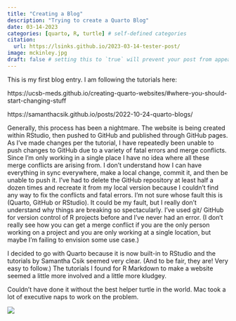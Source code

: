 ```yaml
---
title: "Creating a Blog"
description: "Trying to create a Quarto Blog"
date: 03-14-2023
categories: [quarto, R, turtle] # self-defined categories
citation:
  url: https://lsinks.github.io/2023-03-14-tester-post/
image: mckinley.jpg
draft: false # setting this to `true` will prevent your post from appearing on your listing page until you're ready!
---
```


This is my first blog entry. I am following the tutorials here:

https://ucsb-meds.github.io/creating-quarto-websites/#where-you-should-start-changing-stuff

https://samanthacsik.github.io/posts/2022-10-24-quarto-blogs/

Generally, this process has been a nightmare. The website is being created within RStudio, then pushed to GitHub and published through GitHub pages. As I've made changes per the tutorial, I have repeatedly been unable to push changes to GitHub due to a variety of fatal errors and merge conflicts. Since I'm only working in a single place I have no idea where all these merge conflicts are arising from. I don't understand how I can have everything in sync everywhere, make a local change, commit it, and then be unable to push it. I've had to delete the GitHub repository at least half a dozen times and recreate it from my local version because I couldn't find any way to fix the conflicts and fatal errors. I'm not sure whose fault this is (Quarto, GitHub or RStudio). It could be my fault, but I really don't understand why things are breaking so spectacularly. I've used git/ GitHub for version control of R projects before and I've never had an error. (I don't really see how you can get a merge conflict if you are the only person working on a project and you are only working at a single location, but maybe I'm failing to envision some use case.)

I decided to go with Quarto because it is now built-in to RStudio and the tutorials by Samantha Csik seemed very clear. (And to be fair, they are! Very easy to follow.) The tutorials I found for R Markdown to make a website seemed a little more involved and a little more kludgey.

Couldn't have done it without the best helper turtle in the world. Mac took a lot of executive naps to work on the problem.

[![](mac_face.jpg)](An%20orange%20box%20turtle%20is%20peering%20out%20of%20an%20office%20made%20out%20of%20a%20cardboard%20box.)
